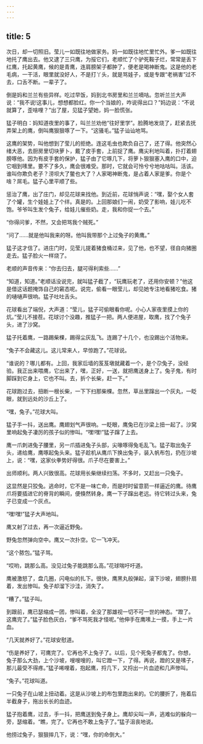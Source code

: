 ```yaml
---
---
---
```

title: 5
---



次日，却一切照旧。莹儿一如既往地做家务。妈一如既往地忙里忙外。爹一如既往地托了鹰出去。他又逮了三只鹰，为挼它们，老顺忙了个驴死鞍子烂，常常是丢下红鹰，托起黄鹰，候的是青鹰，连肩膀架子都肿了，便老是喝神断鬼。这是他的老毛病，一干活，眼里就没好人，不是打丫头，就是骂娃子，或是专跟“老祸害”过不去，口舌不断。一辈子了。

倒是妈和兰兰有些异样。吃过早饭，妈到北书房里和兰兰嘀咕。忽听兰兰大声说：“我不说!这事儿，想想都脸红。你一个当娘的，咋说得出口？”妈边说：“不说就算了，歪啥哩？”出了屋，见猛子望她，妈一脸慌张。

猛子明白：妈知道夜里的事了，叫兰兰劝他“往好里学”。脸腾地发烧了，赶紧去抚弄架上的鹰，倒叫鹰狠狠啄了一下。“这骚毛。”猛子讪讪地骂。

这鹰的架势，叫他想到了莹儿的拒绝。连这毛虫也欺负自己了，还了得。他突然心绪大恶，去厨房里切块萝卜，戴了皮手套，上前捉了鹰。鹰尖利地叫着，扑打着翅膀啄他。因为有皮手套的保护，猛子由了它啄几下，将萝卜狠狠塞入鹰的口中，迫它咽到嗉里。要不了多久，鹰会很难受。那时，它就会可怜兮兮地咕咕叫。活该。谁叫你欺负老子？涝坝大了鳖也大了？人家喝神断鬼，是占着人家是爹。你是个啥？屌毛。猛子心里平顺了些。

惩治了鹰，出了庄门，却见花球来找他。到近前，花球悄声说：“嘿，娶个女人套了个罐，生个娃娃上了个绊。真是的。上回那娘们一闹，奶受了影响，娃儿吃不饱。爷爷叫生发个兔子，给娃儿催些奶。走，我和你捉一个去。”

“你得问爹，不然，又会把骂我个贼死。”

“问了……就是他叫我来的呀。他叫我带那个上过兔子的黄鹰。”

猛子这才信了。进庄门时，见莹儿提着猪食桶过来，见了他，也不望，径自向猪圈走去。猛子脸火一样烧了。

老顺的声音传来：“你去归去，腿可得利索些……”

“知道，知道。”老顺话没说完，就叫猛子截了，“玩鹰玩老了，还用你安顿？”他这是借这话题掩饰自己的窘态呢。说完，偷看一眼莹儿，却见她专注地看猪吃食。猪的嗵嗵声很响。猛子吐吐舌头。

花球看出了端倪，大声道：“莹儿，猛子可偷眼看你呢。小心人家夜里摸上你的炕。”莹儿不接茬。花球讨个没趣，推猛子一把。两人便进屋，取鹰，找了个兔子头，进了沙窝。

猛子托着鹰，一路踢柴棵，踢得尘灰乱飞。连踢了十几个，也没踢出个活物来。

“兔子不会藏这儿。这儿常来人，早惊跑了。”花球说。

“谁说的？哪儿都有。上回，我家后墙的芨芨墩就藏着一个，是个尕兔子，没经验。我正出来喂鹰，它出来了，嘿，正好，一送，就把鹰送身上了。兔子鬼，有时脚踩到它身上，它也不叫。去，折个长柴，赶一下。”

花球跑过去，扭断一根长柴，一下下扫那柴棵。忽然，草丛里蹿出一个灰丸，一眨眼，就到远处的沙丘上了。

“嘿，兔子。”花球大叫。

猛子手一抖，送出鹰。鹰翅划气声很响。一眨眼，鹰兔已在沙梁上扭一起了。沙窝里响起兔子凄厉的孩子似的惨叫。“嘿!嘿!”猛子蹿了上去。

鹰一爪刺进兔子腰里，另一爪插进兔子头部，尖喙啄得兔毛乱飞。猛子取出兔子头，递给鹰，鹰啄起兔头来。猛子趁机从鹰爪下换出兔子，装入帆布包，扔在沙坡上，说：“嘿，这家伙拳势好得很。爪子尽在要害上。”

出师顺利。两人兴致很高。花球用长柴继续扫荡。不多时，又赶出一只兔子。

这显然是只狡兔。逃命时，它不是一味亡命，而是时时留意箭一样逼近的鹰。待鹰爪将要插进它的脊背的瞬间，便倏然转身。鹰一下子蹿出老远。待它转过头来，兔子已变成一个灰点。

“嘿!嘿!”猛子大声地叫。

鹰又射了过去，再一次逼近野兔。

野兔忽然弹向空中。鹰又一次扑空。它一飞冲天。

“这个脓包。”猛子骂。

“哎哟，跳那么高。没见过兔子能跳那么高。”花球喘吁吁道。

鹰被激怒了，盘几圈，闪电似的扎下。很快，鹰黑丸般弹起，滚下沙坡，翅膀扑扇着，发出惨叫。兔子却溜下沙洼，消失了。

“糟了。”猛子叫。

到跟前，鹰已瑟缩成一团，惨叫着，全没了那雄视一切不可一世的神态。“蹬了。这鹰完了。”猛子脸色灰白，“爹不骂死我才怪呢。”他伸手在鹰嗉上一摸，手上一片血。

“几天就养好了。”花球安慰道。

“伤是养好了，可鹰完了。它再也不上兔子了。以后，见个死兔子都鬼了。你想，兔子那么大劲，上个沙坡，嗖嗖嗖的，叫它蹬一下，了得。再说，蹬的又是嗉子，那儿最受不得疼。”猛子唏哩着，抱起鹰，捋几下，又捋出一片血迹和几声惨叫。

“兔子。”花球叫道。

一只兔子在山坡上扭动着。这是从沙坡上的布包里跑出来的。它的腰折了，拖着后半截身子，拖出长长的血迹。

猛子抱着鹰，过去，手一抖，把鹰送到兔子身上。鹰却尖叫一声，逃难似的躲向一旁，瑟缩着。“瞧，完了。它再也不敢上兔子了。”猛子沮丧地说。

他捞过兔子，狠狠摔几下，说：“嘿，你的命倒大。”